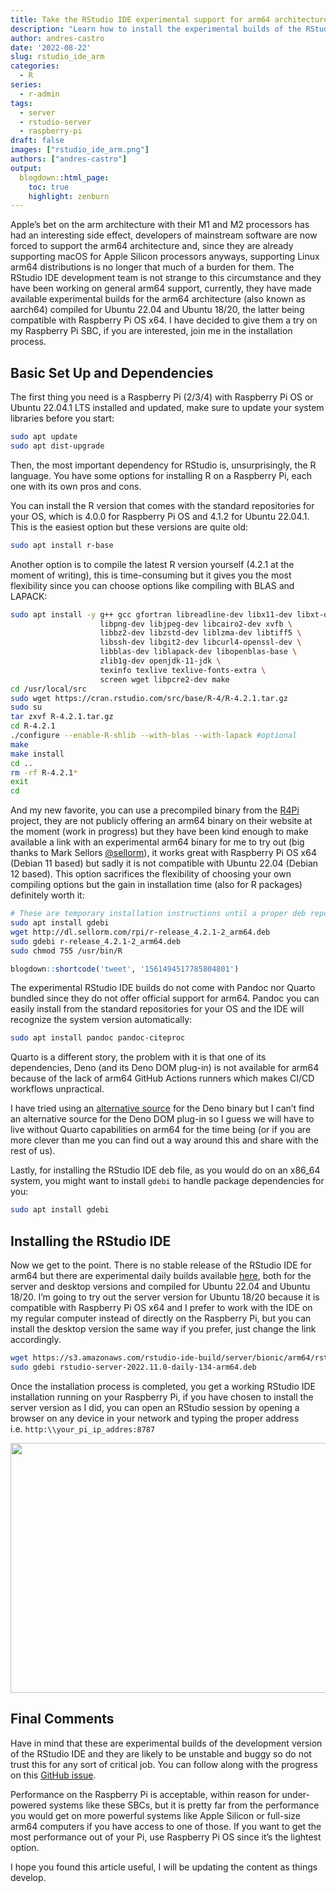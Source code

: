 ```yaml
---
title: Take the RStudio IDE experimental support for arm64 architectures out for a spin
description: "Learn how to install the experimental builds of the RStudio IDE for arm64 on a Raspberry Pi SBC, compatible with both Raspberry Pi OS and Ubuntu 22.04.1"
author: andres-castro
date: '2022-08-22'
slug: rstudio_ide_arm
categories:
  - R
series: 
  - r-admin
tags:
  - server
  - rstudio-server
  - raspberry-pi
draft: false
images: ["rstudio_ide_arm.png"]
authors: ["andres-castro"]
output:
  blogdown::html_page:
    toc: true
    highlight: zenburn
---
```


Apple's bet on the arm architecture with their M1 and M2 processors has had an interesting side effect, developers of mainstream software are now forced to support the arm64 architecture and, since they are already supporting macOS for Apple Silicon processors anyways, supporting Linux arm64 distributions is no longer that much of a burden for them. The RStudio IDE development team is not strange to this circumstance and they have been working on general arm64 support, currently, they have made available experimental builds for the arm64 architecture (also known as aarch64) compiled for Ubuntu 22.04 and Ubuntu 18/20, the latter being compatible with Raspberry Pi OS x64. I have decided to give them a try on my Raspberry Pi SBC, if you are interested, join me in the installation process.

## Basic Set Up and Dependencies

The first thing you need is a Raspberry Pi (2/3/4) with Raspberry Pi OS or Ubuntu 22.04.1 LTS installed and updated, make sure to update your system libraries before you start:

```bash
sudo apt update
sudo apt dist-upgrade
```

Then, the most important dependency for RStudio is, unsurprisingly, the R language. You have some options for installing R on a Raspberry Pi, each one with its own pros and cons.

You can install the R version that comes with the standard repositories for your OS, which is 4.0.0 for Raspberry Pi OS and 4.1.2 for Ubuntu 22.04.1. This is the easiest option but these versions are quite old:

```bash
sudo apt install r-base
```

Another option is to compile the latest R version yourself (4.2.1 at the moment of writing), this is time-consuming but it gives you the most flexibility since you can choose options like compiling with BLAS and LAPACK:

```bash
sudo apt install -y g++ gcc gfortran libreadline-dev libx11-dev libxt-dev \
                    libpng-dev libjpeg-dev libcairo2-dev xvfb \
                    libbz2-dev libzstd-dev liblzma-dev libtiff5 \
                    libssh-dev libgit2-dev libcurl4-openssl-dev \
                    libblas-dev liblapack-dev libopenblas-base \
                    zlib1g-dev openjdk-11-jdk \
                    texinfo texlive texlive-fonts-extra \
                    screen wget libpcre2-dev make 
cd /usr/local/src
sudo wget https://cran.rstudio.com/src/base/R-4/R-4.2.1.tar.gz
sudo su
tar zxvf R-4.2.1.tar.gz
cd R-4.2.1
./configure --enable-R-shlib --with-blas --with-lapack #optional
make
make install
cd ..
rm -rf R-4.2.1*
exit
cd
```

And my new favorite, you can use a precompiled binary from the [R4Pi](https://r4pi.org/ "R for the Raspberry Pi") project, they are not publicly offering an arm64 binary on their website at the moment (work in progress) but they have been kind enough to make available a link with an experimental arm64 binary for me to try out (big thanks to Mark Sellors [@sellorm](https://twitter.com/sellorm)), it works great with Raspberry Pi OS x64 (Debian 11 based) but sadly it is not compatible with Ubuntu 22.04 (Debian 12 based). This option sacrifices the flexibility of choosing your own compiling options but the gain in installation time (also for R packages) definitely worth it:

```bash
# These are temporary installation instructions until a proper deb repository is set in place
sudo apt install gdebi
wget http://dl.sellorm.com/rpi/r-release_4.2.1-2_arm64.deb
sudo gdebi r-release_4.2.1-2_arm64.deb
sudo chmod 755 /usr/bin/R
```

```r
blogdown::shortcode('tweet', '1561494517785804801')
```

The experimental RStudio IDE builds do not come with Pandoc nor Quarto bundled since they do not offer official support for arm64. Pandoc you can easily install from the standard repositories for your OS and the IDE will recognize the system version automatically:

```bash
sudo apt install pandoc pandoc-citeproc
```

Quarto is a different story, the problem with it is that one of its dependencies, Deno (and its Deno DOM plug-in) is not available for arm64 because of the lack of arm64 GitHub Actions runners which makes CI/CD workflows unpractical.

I have tried using an [alternative source](https://github.com/LukeChannings/deno-arm64) for the Deno binary but I can't find an alternative source for the Deno DOM plug-in so I guess we will have to live without Quarto capabilities on arm64 for the time being (or if you are more clever than me you can find out a way around this and share with the rest of us).

Lastly, for installing the RStudio IDE deb file, as you would do on an x86_64 system, you might want to install `gdebi` to handle package dependencies for you:

```bash
sudo apt install gdebi
```

## Installing the RStudio IDE

Now we get to the point. There is no stable release of the RStudio IDE for arm64 but there are experimental daily builds available [here](https://dailies.rstudio.com/rstudio/elsbeth-geranium/), both for the server and desktop versions and compiled for Ubuntu 22.04 and Ubuntu 18/20. I'm going to try out the server version for Ubuntu 18/20 because it is compatible with Raspberry Pi OS x64 and I prefer to work with the IDE on my regular computer instead of directly on the Raspberry Pi, but you can install the desktop version the same way if you prefer, just change the link accordingly.

```bash
wget https://s3.amazonaws.com/rstudio-ide-build/server/bionic/arm64/rstudio-server-2022.11.0-daily-134-arm64.deb
sudo gdebi rstudio-server-2022.11.0-daily-134-arm64.deb
```

Once the installation process is completed, you get a working RStudio IDE installation running on your Raspberry Pi, if you have chosen to install the server version as I did, you can open an RStudio session by opening a browser on any device in your network and typing the proper address i.e. `http:\\your_pi_ip_addres:8787`

![](/post/2022-08-20-rstudio_ide_arm.en_files/rstudio_ide.jpg){width=800px height=400px}

## Final Comments

Have in mind that these are experimental builds of the development version of the RStudio IDE and they are likely to be unstable and buggy so do not trust this for any sort of critical job. You can follow along with the progress on this [GitHub issue](https://github.com/rstudio/rstudio/issues/8809).

Performance on the Raspberry Pi is acceptable, within reason for under-powered systems like these SBCs, but it is pretty far from the performance you would get on more powerful systems like Apple Silicon or full-size arm64 computers if you have access to one of those. If you want to get the most performance out of your Pi, use Raspberry Pi OS since it's the lightest option.

I hope you found this article useful, I will be updating the content as things develop.
